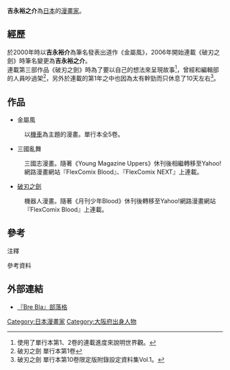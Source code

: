 {{japanese|japanese=吉永裕ノ介|kana=よしなが ゆうのすけ|romaji=Yoshinaga Yunosuke}}
{{漫畫}}
'''吉永裕之介'''為[[日本|日本]]的[[漫畫家|漫畫家]]。

== 經歷 ==
於2000年時以'''吉永裕介'''為筆名發表出道作《金屬風》，2006年開始連載《破刃之劍》時筆名變更為'''吉永裕之介'''。<br />
連載第三部作品《破刃之劍》時為了要以自己的想法來呈現故事<ref group="注">使用了單行本第1、2卷的連載進度來說明世界觀。</ref>，曾經和編輯部的人員吵過架<ref name="BB01">破刃之劍 單行本第1卷</ref>，另外於連載的第1年之中也因為太有幹勁而只休息了10天左右<ref name="v10 SM1">破刃之劍 單行本第10卷限定版附錄設定資料集Vol.1。</ref>。

== 作品 ==
*金屬風
:以[[機車|機車]]為主題的漫畫。單行本全5卷。
*三國亂舞
:三國志漫畫。隨著《Young Magazine Uppers》休刊後相繼轉移至Yahoo!網路漫畫網站『FlexComix Blood』、『FlexComix NEXT』上連載。
*[[破刃之劍|破刃之劍]]
:機器人漫畫。隨著《月刊少年Blood》休刊後轉移至Yahoo!網路漫畫網站『FlexComix Blood』上連載。

== 參考 ==
; 注釋 
{{reflist|group="注"}}
; 參考資料
{{reflist}}

== 外部連結 ==
*{{ja}}[https://web.archive.org/web/20100922201457/http://flex-comix.jp/breakblade/index.html 『Bre Bla』部落格]

{{DEFAULTSORT:Yoshinaga Yunosuke}}
[[Category:日本漫畫家|Category:日本漫畫家]]
[[Category:大阪府出身人物|Category:大阪府出身人物]]